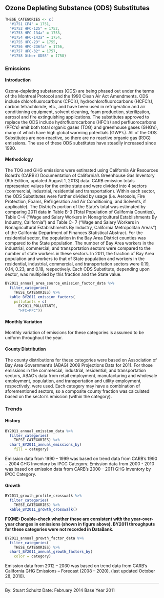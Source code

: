 ## Ozone Depleting Substance (ODS) Substitutes

```r
THESE_CATEGORIES <- c(
  "#1751 CF4" = 1751,
  "#1752 HFC-125" = 1752,
  "#1753 HFC-134a" = 1753,
  "#1754 HFC-143a" = 1754,
  "#1755 HFC-23" = 1755,
  "#1756 HFC-236fa" = 1756,
  "#1757 HFC-32" = 1757,
  "#1758 Other ODSS" = 1758)
```

### Emissions

#### Introduction {-}

Ozone-depleting substances (ODS) are being phased out under the terms of the Montreal Protocol and the 1990 Clean Air Act Amendments. ODS include chlorofluorocarbons (CFC’s), hydrochlorofluorocarbons (HCFC’s), carbon tetrachloride, etc., and have been used in refrigeration and air conditioning equipment, solvent cleaning, foam production, sterilization, aerosol and fire extinguishing applications. The substitutes approved to replace the ODS include hydrofluorocarbons (HFC’s) and perfluorocarbons (PFC’s) emit both total organic gases (TOG) and greenhouse gases (GHG’s), many of which have high global warming potentials (GWP’s). All of the ODS Substitutes are non-reactive, so there are no reactive organic gas (ROG) emissions. The use of these ODS substitutes have steadily increased since 1990.

#### Methodology {-}

The TOG and GHG emissions were estimated using California Air Resources Board’s (CARB’s) Documentation of California’s Greenhouse Gas Inventory (6th Edition, updated August 1, 2013) data. CARB emission totals represented values for the entire state and were divided into 4 sectors (commercial, industrial, residential and transportation). Within each sector, the ODS Substitutes were further divided by usage (i.e. Aerosols, Fire Protection, Foams, Refrigeration and Air Conditioning, and Solvents, if applicable). The District’s portion of the State’s total was estimated by comparing 2011 data in Table B-3 (Total Population of California Counties), Table C-4 (“Wage and Salary Workers in Nonagricultural Establishments By Industry, California”) and Table C- 7 (“Wage and Salary Workers in Nonagricultural Establishments By Industry, California Metropolitan Areas”) of the California Department of Finances Statistical Abstract. For the residential sector, the population in the Bay Area District counties was compared to the State population. The number of Bay Area workers in the industrial, commercial, and transportation sectors were compared to the number of state workers in these sectors. In 2011, the fraction of Bay Area population and workers to that of State population and workers in the residential, industrial, commercial, and transportation sectors were 0.19, 0.14, 0.23, and 0.18, respectively. Each ODS Substitute, depending upon sector, was multiplied by this fraction and the State value.

```r
BY2011_annual_area_source_emission_factor_data %>%
  filter_categories(
    THESE_CATEGORIES) %>%
  kable_BY2011_emission_factors(
    pollutants = c(
      BY2011_POLLUTANTS, 
      "HFC+PFC"))
```


#### Monthly Variation {-}

Monthly variation of emissions for these categories is assumed to be uniform throughout the year.

#### County Distribution {-}

The county distributions for these categories were based on Association of Bay Area Government’s (ABAG) 2009 Projections Data for 2011. For those emissions in the commercial, industrial, residential, and transportation sectors, ABAG’s data from retail employment, manufacturing and wholesale employment, population, and transportation and utility employment, respectively, were used. Each category may have a combination of aforementioned sectors, so a composite county fraction was calculated based on the sector’s emission (within the category).

### Trends

#### History {-}

```r
BY2011_annual_emission_data %>%
  filter_categories(
    THESE_CATEGORIES) %>%
  chart_BY2011_annual_emissions_by(
    fill = category) 
```

Emission data from 1990 – 1999 was based on trend data from CARB’s 1990 – 2004 GHG Inventory by IPCC Category. Emission data from 2000 - 2010 was based on emission data from CARB’s 2000 – 2011 GHG Inventory by IPCC Category.

#### Growth {-}

```r
BY2011_growth_profile_crosswalk %>%
  filter_categories(
    THESE_CATEGORIES) %>%
  kable_BY2011_growth_crosswalk()
```

<div class="FIXME">
**FIXME: Double-check whether these are consistent with the year-over-year changes in emissions (shown in figure above). BY2011 throughputs for these categories were not recorded in DataBank. **
</div>

```r
BY2011_annual_growth_factor_data %>%
  filter_categories(
    THESE_CATEGORIES) %>%
  chart_BY2011_annual_growth_factors_by(
    color = category) 
```

Emission data from 2012 – 2030 was based on trend data from CARB’s California GHG Emissions – Forecast (2008 – 2020), (last updated October 28, 2010).

***

By: Stuart Schultz 
Date: February 2014 
Base Year 2011
